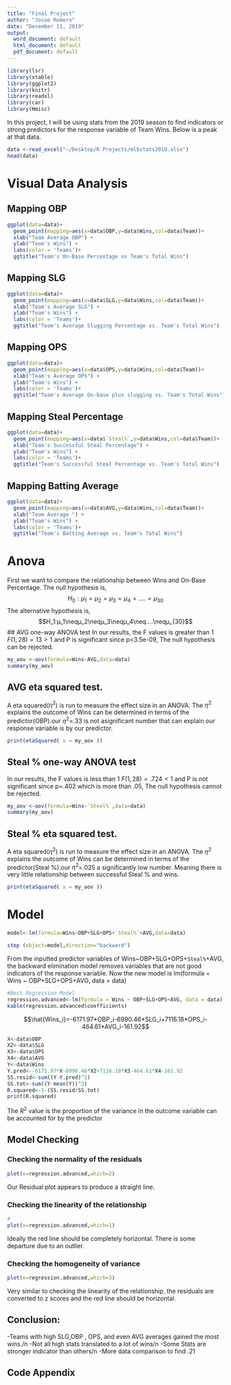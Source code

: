 ```yaml
---
title: "Final Project"
author: "Josue Romero"
date: "December 11, 2019"
output:
  word_document: default
  html_document: default
  pdf_document: default
---
```

```r
library(lsr)
library(xtable)
library(ggplot2)
library(knitr)
library(readxl)
library(car)
library(Hmisc)

```

In this project, I will be using stats from the 2019 season to find indicators or strong predictors for the response variable of Team Wins.
Below is a peak at that data.
```r
data <-read_excel("~/Desktop/R Projects/mlbstats2019.xlsx")
head(data)
```
# Visual Data Analysis

## Mapping OBP
```r
ggplot(data=data)+
  geom_point(mapping=aes(x=data$OBP,y=data$Wins,col=data$Team))+
  xlab("Team Average OBP") +
  ylab("Team's Wins") +
  labs(color = 'Teams')+
  ggtitle("Team's On-Base Percentage vs Team's Total Wins")
```
## Mapping SLG
```r
ggplot(data=data)+
  geom_point(mapping=aes(x=data$SLG,y=data$Wins,col=data$Team))+
  xlab("Team's Average SLG") +
  ylab("Team's Wins") +
  labs(color = 'Teams')+
  ggtitle("Team's Average Slugging Percentage vs. Team's Total Wins")
```
## Mapping OPS

```r
ggplot(data=data)+
  geom_point(mapping=aes(x=data$OPS,y=data$Wins,col=data$Team))+
  xlab("Team's Average OPS") +
  ylab("Team's Wins") +
  labs(color = 'Teams')+
  ggtitle("Team's Average On-base plus slugging vs. Team's Total Wins")
```


## Mapping Steal Percentage
```r
ggplot(data=data)+
  geom_point(mapping=aes(x=data$`Steal%`,y=data$Wins,col=data$Team))+
  xlab("Team's Successful Steal Percentage") +
  ylab("Team's Wins") +
  labs(color = 'Teams')+
  ggtitle("Team's Successful Steal Percentage vs. Team's Total Wins")
```

## Mapping Batting Average

```r
ggplot(data=data)+
  geom_point(mapping=aes(x=data$AVG,y=data$Wins,col=data$Team))+
  xlab("Team Average ") +
  ylab("Team's Wins") +
  labs(color = 'Teams')+
  ggtitle("Team's Batting Average vs. Team's Total Wins")
```


# Anova 
First we want to compare the relationship between Wins and On-Base Percentage.
The null hypothesis is, $$H_0:μ_1=μ_2=μ_3=μ_4=....=μ_{30}$$
The alternative hypothesis is,
$$H_1:μ_1\neqμ_2\neqμ_3\neqμ_4\neq....\neqμ_{30}$$
## AVG one-way ANOVA test
In our results, the F values is greater than 1 $F(1,28)=13>1$ and P is significant since p<3.5e-09, The null hypothesis can be rejected. 
```r
my_aov <-aov(formula=Wins~AVG,data=data)
summary(my_aov)
```
## AVG eta squared test.
A eta squared($\eta^2$) is run to measure the effect size in an ANOVA. The $\eta^2$ explains the outcome of Wins can be determined in terms of the predictor(OBP).our $\eta^2$=.33 is not asignificant number that can explain our response variable is by our predictor.

```r
print(etaSquared( x = my_aov ))
```

## Steal % one-way ANOVA test
In our results, the F values is less than 1 $F(1,28)=.724<1$ and P is not significant since p=.402 which is more than .05, The null hypothesis cannot be rejected. 
```r
my_aov <-aov(formula=Wins~`Steal%`,data=data)
summary(my_aov)
```
## Steal % eta squared test.
A eta squared($\eta^2$) is run to measure the effect size in an ANOVA. The $\eta^2$ explains the outcome of Wins can be determined in terms of the predictor(Steal %).our $\eta^2$=.025 a significantly low number. Meaning there is very little relationship between successful Steal % and wins.  
```r
print(etaSquared( x = my_aov ))
```



# Model 
```r
model<-lm(formula=Wins~OBP+SLG+OPS+`Steal%`+AVG,data=data)
```
```r
step (object=model,direction="backward")
```
From the inputted predictor variables of Wins~OBP+SLG+OPS+`Steal%`+AVG, the backward elimination model removes variables that are not good indicators of the response variable. Now the new model is lm(formula = Wins ~ OBP+SLG+OPS+AVG, data = data)

```r
#Best Regression Model
regression.advanced<-lm(formula = Wins ~ OBP+SLG+OPS+AVG, data = data)
kable(regression.advanced$coefficients)

```


$$\hat{Wins_i}=-6171.97*OBP_i-6990.46*SLG_i+7116.18*OPS_i-464.61*AVG_i-161.92$$


```r
X<-data$OBP
X2<-data$SLG
X3<-data$OPS
X4<-data$AVG
Y<-data$Wins
Y.pred<--6171.97*X-6990.46*X2+7116.18*X3-464.61*X4-161.92
SS.resid<-sum((Y-Y.pred)^2)
SS.tot<-sum((Y-mean(Y))^2)
R.squared<-1-(SS.resid/SS.tot)
print(R.squared)
```
The $R^2$ value is the proportion of the variance in the outcome variable can be accounted for by the predictor

## Model Checking
### Checking the normality of the residuals
```r
plot(x=regression.advanced,which=2)
```
Our Residual plot appears to produce a straight line. 

### Checking the linearity of the relationship
```r
#
plot(x=regression.advanced,which=1)
```
Ideally the red line should be completely horizontal. There is some departure due to an outlier. 

### Checking the homogeneity of variance
```r
plot(x=regression.advanced,which=3)
```
Very similar to checking the linearity of the relationship, the residuals are converted to z scores and the red line should be horizontal. 

## Conclusion:
-Teams with high SLG,OBP , OPS, and even AVG averages gained the most wins./n
-Not all high stats translated to a lot of wins/n
-Some Stats are stronger indicator than others/n
-More data comparison to find .21


## Code Appendix
```r
```

